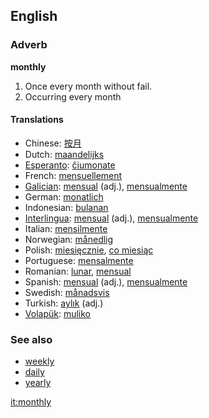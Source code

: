 ==English==
=== Adverb ===
'''monthly'''

#Once every month without fail.
#Occurring every month

==== Translations ====
*Chinese: [[按月]]
*Dutch: [[maandelijks]]
*[[Esperanto]]: [[ĉiumonate]]
*French: [[mensuellement]]
*[[Galician]]: [[mensual]] (adj.), [[mensualmente]]
*German: [[monatlich]]
*Indonesian: [[bulan|bulanan]]
*[[Interlingua]]: [[mensual]] (adj.), [[mensualmente]]
*Italian: [[mensilmente]]
*Norwegian: [[månedlig]]
*Polish: [[miesięcznie]], [[co miesiąc]]
*Portuguese: [[mensalmente]]
*Romanian: [[lunar]], [[mensual]]
*Spanish: [[mensual]] (adj.), [[mensualmente]]
*Swedish: [[månadsvis]]
*Turkish: [[aylık]] (adj.)
*[[Volapük]]: [[muliko]]

===See also===
* [[weekly]]
* [[daily]]
* [[yearly]]

[[it:monthly]]